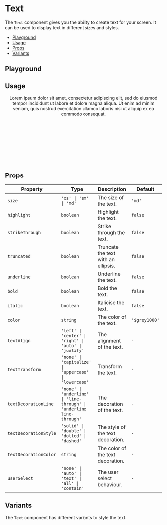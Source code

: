 
<Meta title="Typography / Text" />

<BackToTopButton />

<ViewFigmaButton url="https://www.figma.com/design/3RY3OvLA88yZksRjOfjQJm/UW-App-UI?node-id=552-926" />

# Text

The `Text` component gives you the ability to create text for your screen. It can be used to display text in different sizes and styles.

- [Playground](#playground)
- [Usage](#usage)
- [Props](#props)
- [Variants](#variants)

## Playground

<Canvas of={Stories.Playground} />

<Controls of={Stories.Playground} />

## Usage

<UsageWrap>
  <Center>
    <Text>
      Lorem ipsum dolor sit amet, consectetur adipiscing elit, sed do eiusmod tempor incididunt ut
      labore et dolore magna aliqua. Ut enim ad minim veniam, quis nostrud exercitation ullamco
      laboris nisi ut aliquip ex ea commodo consequat.
    </Text>
  </Center>
</UsageWrap>

```jsx
import { Heading } from '@utilitywarehouse/native-ui';

const MyComponent = () => (
  <Text>
    Lorem ipsum dolor sit amet, consectetur adipiscing elit, sed do eiusmod tempor incididunt ut
    labore et dolore magna aliqua. Ut enim ad minim veniam, quis nostrud exercitation ullamco
    laboris nisi ut aliquip ex ea commodo consequat.
  </Text>
);
```

## Props

| Property              | Type                                                                  | Description                         | Default       |
| --------------------- | --------------------------------------------------------------------- | ----------------------------------- | ------------- |
| `size`                | `'xs' \| 'sm' \| 'md'`                                                | The size of the text.               | `'md'`        |
| `highlight`           | `boolean`                                                             | Highlight the text.                 | `false`       |
| `strikeThrough`       | `boolean`                                                             | Strike through the text.            | `false`       |
| `truncated`           | `boolean`                                                             | Truncate the text with an ellipsis. | `false`       |
| `underline`           | `boolean`                                                             | Underline the text.                 | `false`       |
| `bold`                | `boolean`                                                             | Bold the text.                      | `false`       |
| `italic`              | `boolean`                                                             | Italicise the text.                 | `false`       |
| `color`               | `string`                                                              | The color of the text.              | `'$grey1000'` |
| `textAlign`           | `'left' \| 'center' \| 'right' \| 'auto' \| 'justify'`                | The alignment of the text.          | `-`           |
| `textTransform`       | `'none' \| 'capitalize' \| 'uppercase' \| 'lowercase'`                | Transform the text.                 | `-`           |
| `textDecorationLine`  | `'none' \| 'underline' \| 'line-through' \| 'underline line-through'` | The decoration of the text.         | `-`           |
| `textDecorationStyle` | `'solid' \| 'double' \| 'dotted' \| 'dashed'`                         | The style of the text decoration.   | `-`           |
| `textDecorationColor` | `string`                                                              | The color of the text decoration.   | `-`           |
| `userSelect`          | `'none' \| 'auto' \| 'text' \| 'all' \| 'contain'`                    | The user select behaviour.          | `-`           |

## Variants

The `Text` component has different variants to style the text.

<Canvas of={Stories.Variants} />
